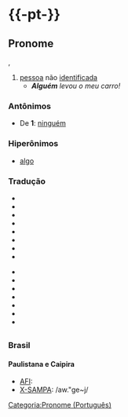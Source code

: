 ={{-pt-}}=
==Pronome==
{{flex.pt|0s=alguém|0p=alguéns}}
{{oxítona|al|guém}}, {{gramática|s|ind}}
# [[pessoa]] não [[identificada]]
#* '''''Alguém''' levou o meu carro!''

===Antônimos===
* De '''1''': [[ninguém]]

===Hiperônimos===
* [[algo]]

===Tradução===
{{tradini}}
* {{trad|de|jemand}}
* {{trad|kea|algem}}
* {{trad|es|alguien}}
* {{trad|fi|joku|kukaan}}
* {{trad|fr|quelqu’un}}
* {{trad|gl|alguén}}
* {{trad|nl|iemand}}
* {{trad|hu|valaki}}
{{tradmeio}}
* {{trad|en|someone}}
* {{trad|is|einhver}}
* {{trad|it|qualcuno}}
* {{trad|mwl|alguien}}
* {{trad|no|noen}}
* {{trad|pl|ktoś}}
* {{trad|sv|någon}}
{{tradfim}}

=={{etimologia|pt}}==
{{llietimo|la|alĭquem|pt}}

=={{pronúncia|pt}}==
===Brasil===
====Paulistana e Caipira====
* [[AFI]]: {{AFI|[aw.ˈgẽj]}}
* [[X-SAMPA]]: /aw."ge~j/

[[Categoria:Pronome (Português)]]

